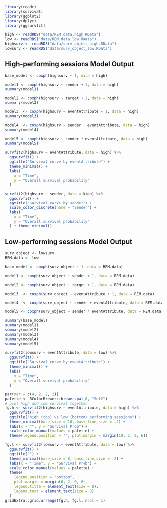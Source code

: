 ```r

library(readr)
library(survival)
library(ggplot2)
library(dplyr)
library(ggsurvfit)
```


```r
high <- readRDS("data/REM.data.high.RData")
low <- readRDS("data/REM.data.low.RData")
highsurv <- readRDS("data/surv_object_high.RData")
lowsurv <- readRDS("data/surv_object_low.RData")
```

## High-performing sessions Model Output
```r
base_model <- coxph(highsurv ~ 1, data = high)

model1 <- coxph(highsurv ~ sender + 1, data = high)
summary(model1)

model2 <- coxph(highsurv ~ target + 1, data = high)
summary(model2)

model3  <- coxph(highsurv ~ eventAttribute + 1, data = high)
summary(model3)

model4  <- coxph(highsurv ~ sender + eventAttribute, data = high)
summary(model4)

model5 <- coxph(highsurv ~ sender * eventAttribute, data = high)
summary(model5)
```


```r
survfit2(highsurv ~ eventAttribute, data = high) %>% 
  ggsurvfit() +
  ggtitle("Survival curve by eventAttribute") +
  theme_minimal() +
  labs(
    x = "Time",
    y = "Overall survival probability"
  )
```


```r
survfit2(highsurv ~ sender, data = high) %>%
  ggsurvfit() +
  ggtitle("Survival curve by sender") +
  scale_color_discrete(name = "Sender") +
  labs(
    x = "Time",
    y = "Overall survival probability"
  ) + theme_minimal()
```

## Low-performing sessions Model Output

```r
surv_object <- lowsurv
REM.data <- low

base_model <- coxph(surv_object ~ 1, data = REM.data)

model1 <- coxph(surv_object ~ sender + 1, data = REM.data)

model2 <- coxph(surv_object ~ target + 1, data = REM.data)

model3  <- coxph(surv_object ~ eventAttribute + 1, data = REM.data)

model4  <- coxph(surv_object ~ sender + eventAttribute, data = REM.data)

model5 <- coxph(surv_object ~ sender * eventAttribute, data = REM.data)
```

```r
summary(base_model)
summary(model1)
summary(model2)
summary(model3)
summary(model4)
summary(model5)
```

```r
survfit2(lowsurv ~ eventAttribute, data = low) %>% 
  ggsurvfit() +
  ggtitle("Survival curve by eventAttribute") +
  theme_minimal() +
  labs(
    x = "Time",
    y = "Overall survival probability"
  )
```


```r
par(mar = c(4, 2, 2, 2))
palette <- RColorBrewer::brewer.pal(8, "Set2")
# plot high and low survival together
fg.h <- survfit2(highsurv ~ eventAttribute, data = high) %>%
  ggsurvfit() +
  ggtitle("high (top) vs low (bottom) performing sessions") +
  theme_minimal(base_size = 10, base_line_size = .2) +
  labs(x = "", y = "Survival Prob") +
  scale_color_manual(values = palette) +
  theme(legend.position = "", plot.margin = margin(10, 2, 0, 6))

fg.l <- survfit2(lowsurv ~ eventAttribute, data = low) %>%
  ggsurvfit() +
  ggtitle("") +
  theme_minimal(base_size = 8, base_line_size = .2) +
  labs(x = "Time", y = "Survival Prob") +
  scale_color_manual(values = palette) +
  theme(
    legend.position = "bottom",
    plot.margin = margin(0, 2, 0, 6),
    legend.title = element_text(size = 8),
    legend.text = element_text(size = 8)
  )
gridExtra::grid.arrange(fg.h, fg.l, ncol = 1) 
```

  